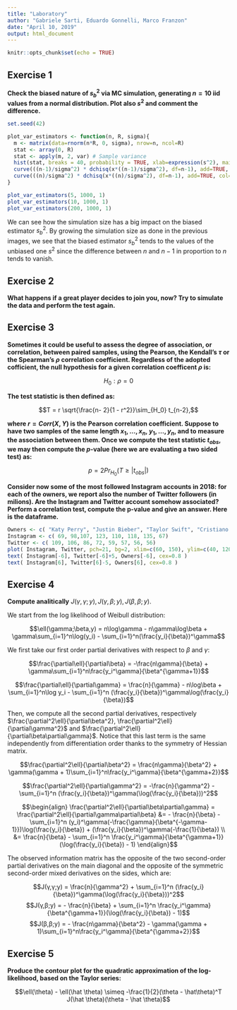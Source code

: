 ```yaml
---
title: "Laboratory"
author: "Gabriele Sarti, Eduardo Gonnelli, Marco Franzon"
date: "April 10, 2019"
output: html_document
---
```


```r
knitr::opts_chunk$set(echo = TRUE)
```

## Exercise 1

**Check the biased nature of $s^2_b$ via MC simulation, generating $n=10$ iid values from a normal distribution. Plot also $s^2$ and comment the difference.**

```r
set.seed(42)

plot_var_estimators <- function(n, R, sigma){
  m <- matrix(data=rnorm(n*R, 0, sigma), nrow=n, ncol=R)
  stat <- array(0, R)
  stat <- apply(m, 2, var) # Sample variance
  hist(stat, breaks = 40, probability = TRUE, xlab=expression(s^2), main= bquote(s^2), cex.main=1.5)
  curve(((n-1)/sigma^2) * dchisq(x*((n-1)/sigma^2), df=n-1), add=TRUE, col="red", lwd=3) # Unbiased var estimator
  curve(((n)/sigma^2) * dchisq(x*((n)/sigma^2), df=n-1), add=TRUE, col="blue", lwd=3) # Biased var estimator
}

plot_var_estimators(5, 1000, 1)
plot_var_estimators(10, 1000, 1)
plot_var_estimators(200, 1000, 1)

```

We can see how the simulation size has a big impact on the biased estimator $s^2_b$. By growing the simulation size as done in the previous images, we see that the biased estimator $s^2_b$ tends to the values of the unbiased one $s^2$ since the difference between $n$ and $n-1$ in proportion to $n$ tends to vanish.

## Exercise 2

**What happens if a great player decides to join you, now? Try to simulate the data and perform the test again.**

## Exercise 3

**Sometimes it could be useful to assess the degree of association, or correlation, between paired samples, using the Pearson, the Kendall’s $\tau$ or the Spearman’s $\rho$ correlation coefficient. Regardless of the adopted cofficient, the null hypothesis for a given correlation coefficent $\rho$ is:**

$$H_0: \rho = 0$$

**The test statistic is then defined as:**

$$T = r \sqrt{\frac{n- 2}{1 - r^2}}\sim_{H_0} t_{n-2},$$

**where $r = Corr(X,Y)$ is the Pearson correlation coefficient. Suppose to have two samples of the same length $x_1, \dots ,x_n,\;y_1,\dots,y_n$, and to measure the association between them. Once we compute the test statistic $t_{obs}$, we may then compute the $p$-value (here we are evaluating a two sided test) as:**

$$p = 2Pr_{H_0}(T \geq |t_{obs}|)$$

**Consider now some of the most followed Instagram accounts in 2018: for each of the owners, we report also the number of Twitter followers (in milions). Are the Instagram and Twitter account somehow associated? Perform a correlation test, compute the p-value and give an answer. Here is the dataframe.**


```r
Owners <- c( "Katy Perry", "Justin Bieber", "Taylor Swift", "Cristiano Ronaldo", "Kim Kardashian", "Ariana Grande", "Selena Gomez", "Demi Lovato")
Instagram <- c( 69, 98,107, 123, 110, 118, 135, 67)
Twitter <- c( 109, 106, 86, 72, 59, 57, 56, 56)
plot( Instagram, Twitter, pch=21, bg=2, xlim=c(60, 150), ylim=c(40, 120) )
text( Instagram[-6], Twitter[-6]+5, Owners[-6], cex=0.8 )
text( Instagram[6], Twitter[6]-5, Owners[6], cex=0.8 )
```

## Exercise 4

**Compute analitically** $J(γ,γ;y),J(γ,β;y),J(β,β;y)$.

We start from the log likelihood of Weibull distribution:

$$\ell(\gamma;\beta,y) = n\log\gamma - n\gamma\log\beta + \gamma\sum_{i=1}^n\log(y_i) - \sum_{i=1}^n(\frac{y_i}{\beta})^\gamma$$

We first take our first order partial derivatives with respect to $\beta$ and $\gamma$:

$$\frac{\partial\ell}{\partial\beta} = -\frac{n\gamma}{\beta} + \gamma\sum_{i=1}^n\frac{y_i^\gamma}{\beta^{\gamma+1}}$$

$$\frac{\partial\ell}{\partial\gamma} = \frac{n}{\gamma} - n\log\beta + \sum_{i=1}^n\log y_i - \sum_{i=1}^n (\frac{y_i}{\beta})^\gamma\log(\frac{y_i}{\beta})$$

Then, we compute all the second partial derivatives, respectively $\frac{\partial^2\ell}{\partial\beta^2}, \frac{\partial^2\ell}{\partial\gamma^2}$ and $\frac{\partial^2\ell}{\partial\beta\partial\gamma}$. Notice that this last term is the same independently from differentiation order thanks to the symmetry of Hessian matrix.

$$\frac{\partial^2\ell}{\partial\beta^2} = \frac{n\gamma}{\beta^2} + \gamma(\gamma + 1)\sum_{i=1}^n\frac{y_i^\gamma}{\beta^{\gamma+2}}$$

$$\frac{\partial^2\ell}{\partial\gamma^2} = -\frac{n}{\gamma^2} - \sum_{i=1}^n (\frac{y_i}{\beta})^\gamma(\log(\frac{y_i}{\beta}))^2$$

$$\begin{align}
\frac{\partial^2\ell}{\partial\beta\partial\gamma} = \frac{\partial^2\ell}{\partial\gamma\partial\beta} &= - \frac{n}{\beta} - \sum_{i=1}^n (y_i)^\gamma(-\frac{\gamma}{\beta^{-\gamma-1}})\log(\frac{y_i}{\beta}) + (\frac{y_i}{\beta})^\gamma(-\frac{1}{\beta}) \\
&= \frac{n}{\beta} - \sum_{i=1}^n \frac{y_i^\gamma}{\beta^{\gamma+1}}(\log(\frac{y_i}{\beta}) - 1)
\end{align}$$

The observed information matrix has the opposite of the two second-order partial derivatives on the main diagonal and the opposite of the symmetric second-order mixed derivatives on the sides, which are:

$$J(γ,γ;y) = \frac{n}{\gamma^2} + \sum_{i=1}^n (\frac{y_i}{\beta})^\gamma(\log(\frac{y_i}{\beta}))^2$$
$$J(γ,β;y) = - \frac{n}{\beta} + \sum_{i=1}^n \frac{y_i^\gamma}{\beta^{\gamma+1}}(\log(\frac{y_i}{\beta}) - 1)$$
$$J(β,β;y) = - \frac{n\gamma}{\beta^2} - \gamma(\gamma + 1)\sum_{i=1}^n\frac{y_i^\gamma}{\beta^{\gamma+2}}$$

## Exercise 5

**Produce the contour plot for the quadratic approximation of the log-likelihood, based on the Taylor series:**

$$\ell(\theta) - \ell(\hat \theta) \simeq -\frac{1}{2}(\theta - \hat\theta)^T J(\hat \theta)(\theta - \hat \theta)$$
